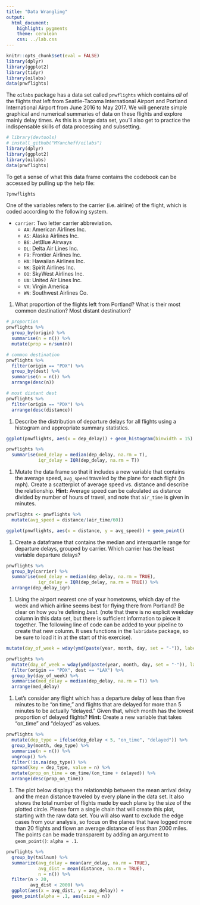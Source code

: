```yaml
---
title: "Data Wrangling"
output:
  html_document:
    highlight: pygments
    theme: cerulean
    css: ../lab.css
---
```


```r
knitr::opts_chunk$set(eval = FALSE)
library(dplyr)
library(ggplot2)
library(tidyr)
library(oilabs)
data(pnwflights)
```

The `oilabs` package has a data set called `pnwflights` which contains *all* of the flights that 
left from Seattle-Tacoma International Airport and Portland International Airport from June 2016 to May 2017.
We will generate simple graphical and numerical summaries of data on these flights and explore mainly delay times.
As this is a large data set, you'll also get to practice the indispensable skills of data processing 
and subsetting.

```r
# library(devtools)
# install_github("MYancheff/oilabs")
library(dplyr)
library(ggplot2)
library(oilabs)
data(pnwflights)
```

To get a sense of what this data frame contains the codebook
can be accessed by pulling up the help file:

```r
?pnwflights
```

One of the variables refers to the carrier (i.e. airline) of the flight, which 
is coded according to the following system.

- `carrier`: Two letter carrier abbreviation.
    + `AA`:      American Airlines Inc.
    + `AS`:        Alaska Airlines Inc.
    + `B6`:             JetBlue Airways
    + `DL`:        Delta Air Lines Inc.
    + `F9`:      Frontier Airlines Inc.
    + `HA`:      Hawaiian Airlines Inc.
    + `NK`:        Spirit Airlines Inc.
    + `OO`:       SkyWest Airlines Inc.
    + `UA`:       United Air Lines Inc.
    + `VX`:              Virgin America
    + `WN`:      Southwest Airlines Co.
    

1.  What proportion of the flights left from Portland? What is their most common destination? 
Most distant destination? 

```r
# proportion
pnwflights %>%
  group_by(origin) %>%
  summarise(n = n()) %>%
  mutate(prop = n/sum(n))

# common destination
pnwflights %>% 
  filter(origin == "PDX") %>%
  group_by(dest) %>%
  summarise(n = n()) %>%
  arrange(desc(n))

# most distant dest
pnwflights %>% 
  filter(origin == "PDX") %>%
  arrange(desc(distance))
```

1.  Describe the distribution of departure delays for all flights using a histogram and appropriate summary statistics. 

```r
ggplot(pnwflights, aes(x = dep_delay)) + geom_histogram(binwidth = 15)

pnwflights %>%
  summarise(med_delay = median(dep_delay, na.rm = T),
            iqr_delay = IQR(dep_delay, na.rm = T))
```

1.  Mutate the data frame so that it includes a new variable that contains the 
average speed, `avg_speed` traveled by the plane for each flight (in mph).
Create a scatterplot of average speed vs. distance and describe the relationship.
**Hint:** Average speed can be calculated as distance divided by
number of hours of travel, and note that `air_time` is given in minutes.

```r
pnwflights <- pnwflights %>%
  mutate(avg_speed = distance/(air_time/60))

ggplot(pnwflights, aes(x = distance, y = avg_speed)) + geom_point()
```

1.  Create a dataframe that contains the median and interquartile range for departure delays, grouped by carrier.
Which carrier has the least variable departure delays?

```r
pnwflights %>%
  group_by(carrier) %>%
  summarise(med_delay = median(dep_delay, na.rm = TRUE), 
            iqr_delay = IQR(dep_delay, na.rm = TRUE)) %>%
  arrange(dep_delay_iqr)
```

1.  Using the airport nearest one of your hometowns, which day of the week and which airline seems best for 
flying there from Portland? Be clear on how you're defining *best*. (note that there is no explicit weekday 
column in this data set, but there is sufficient information to piece it together. The following line of code 
can be added to your pipeline to create that new column. It uses functions in the `lubridate` package, so be 
sure to load it in at the start of this exercise).

```r
mutate(day_of_week = wday(ymd(paste(year, month, day, set = "-")), label = T))
```

```r
pnwflights %>%
  mutate(day_of_week = wday(ymd(paste(year, month, day, set = "-")), label = T)) %>%
  filter(origin == "PDX", dest == "LAX") %>%
  group_by(day_of_week) %>%
  summarise(med_delay = median(dep_delay, na.rm = T)) %>%
  arrange(med_delay)
```

1. Let's consider any flight which has a departure delay of less than five minutes to be "on time," and flights 
that are delayed for more than 5 minutes to be actually "delayed." Given that, which month has the lowest proportion 
of delayed flights? **Hint:** Create a new variable that takes "on_time" and "delayed" as values.

```r
pnwflights %>%
  mutate(dep_type = ifelse(dep_delay < 5, "on_time", "delayed")) %>%
  group_by(month, dep_type) %>%
  summarise(n = n()) %>%
  ungroup() %>%
  filter(!is.na(dep_type)) %>%
  spread(key = dep_type, value = n) %>%
  mutate(prop_on_time = on_time/(on_time + delayed)) %>%
  arrange(desc(prop_on_time))
```

1.  The plot below displays the relationship between the mean arrival 
delay and the mean distance traveled by every plane in the data set. 
It also shows the total number of flights made by each plane by the 
size of the plotted circle. Please form a single chain that will 
create this plot, starting with the raw data set. You will also want 
to exclude the edge cases from your analysis, so focus on the
planes that have logged more than 20 flights and flown an average
distance of less than 2000 miles. The points can be made transparent 
by adding an argument to `geom_point()`: `alpha = .1`.

```r
pnwflights %>%
  group_by(tailnum) %>%
  summarize(avg_delay = mean(arr_delay, na.rm = TRUE),
            avg_dist = mean(distance, na.rm = TRUE),
            n = n()) %>%
  filter(n > 20,
         avg_dist < 2000) %>%
  ggplot(aes(x = avg_dist, y = avg_delay)) + 
  geom_point(alpha = .1, aes(size = n))
```





